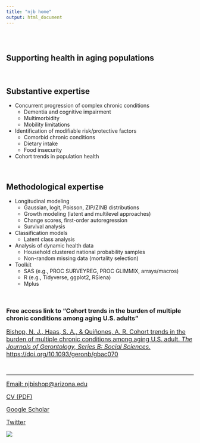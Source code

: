 ```yaml
---
title: "njb home"
output: html_document
---
```


```{=html}
<style type="text/css">
.title {
  display: none;
}

#getting-started img {
  margin-right: 10px;
}

</style>
```
<div class="row" style="padding-top: 30px;">

::: col-sm-6
# Supporting health in aging populations

 

## Substantive expertise

-   Concurrent progression of complex chronic conditions
    -   Dementia and cognitive impairment
    -   Multimorbidity
    -   Mobility limitations
-   Identification of modifiable risk/protective factors
    -   Comorbid chronic conditions
    -   Dietary intake
    -   Food insecurity
-   Cohort trends in population health

 

## Methodological expertise

-   Longitudinal modeling
    -   Gaussian, logit, Poisson, ZIP/ZINB distributions
    -   Growth modeling (latent and multilevel approaches)
    -   Change scores, first-order autoregression
    -   Survival analysis
-   Classification models
    -   Latent class analysis
-   Analysis of dynamic health data
    -   Household clustered national probability samples
    -   Non-random missing data (mortality selection)
-   Toolkit
    -   SAS (e.g., PROC SURVEYREG, PROC GLIMMIX, arrays/macros)
    -   R (e.g., Tidyverse, ggplot2, RSiena)
    -   Mplus

 

### Free access link to "Cohort trends in the burden of multiple chronic conditions among aging U.S. adults"

<a href = "https://academic.oup.com/psychsocgerontology/advance-article/doi/10.1093/geronb/gbac070/6591182?guestAccessKey=759adb49-34af-47b7-9389-32bb301c2092" style="font-size: 16px;" > Bishop, N. J., Haas, S. A., & Quiñones, A. R. Cohort trends in the burden of multiple chronic conditions among aging U.S. adult. *The Journals of Gerontology, Series B: Social Sciences*. https://doi.org/10.1093/geronb/gbac070 </a>

  

------------------------------------------------------------------------

<a href = "Email: njbishop@arizona.edu" style="font-size: 16px;" > Email: njbishop\@arizona.edu </a>

<a href = "https://github.com/drnjbishop/home/blob/a732de77dd5694d168d6dc468fa5a95cfebbca3d/docs/CV.pdf" style="font-size: 16px;" > CV (PDF) </a>

<a href = "https://scholar.google.com/citations?user=XhMzoO8AAAAJ&hl=en" style="font-size: 16px;" > Google Scholar </a>

<a href="https://twitter.com/drnjbishop?ref_src=twsrc%5Etfw" style="font-size: 16px;" > Twitter </a>
:::

::: col-sm-6
<!-- <a href = "https://crumplab.github.io"> -->

![](images/mountain_2_opt.jpeg) </a>
:::
